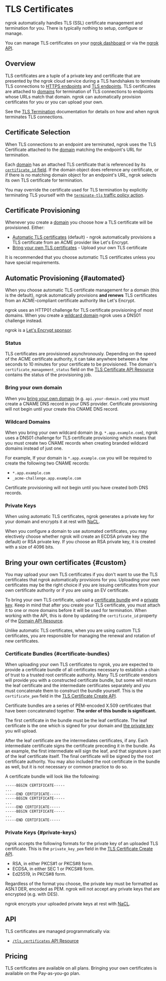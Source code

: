 # TLS Certificates

ngrok automatically handles TLS (SSL) certificate management and termination
for you. There is typically nothing to setup, configure or manage.

You can manage TLS certificates on your [ngrok
dashboard](https://dashboard.ngrok.com/tls-certs) or via the [ngrok API](#api).

## Overview

TLS certificates are a tuple of a private key and certificate that are
presented by the ngrok cloud service during a TLS handshakes to terminate TLS
connections to [HTTPS endpoints](/universal-gateway/http) and [TLS
endpoints](/universal-gateway/tls). TLS certificates are attached to
[domains](/universal-gateway/domains/) for termination of TLS connections to
endpoints whose URLs match that domain. ngrok can automatically provision
certificates for you or you can upload your own.

See the [TLS Termination](/universal-gateway/tls-termination/)
documentation for details on how and when ngrok terminates TLS connections.

## Certificate Selection

When TLS connections to an endpoint are terminated, ngrok uses the TLS
Certificate attached to the [domain](/universal-gateway/domains) matching the
endpoint's URL for termination.

Each [domain](/universal-gateway/domains/) has an attached TLS certificate that
is referenced by its [`certificate_id` field](/api/resources/reserved-domains).
If the domain object does reference any certificate, or if there is no matching
domain object for an endpoint's URL, ngrok selects its own TLS certificate for
termination.

You may override the certificate used for TLS termination by explicitly
terminating TLS yourself with the [`terminate-tls` traffic policy
action](/traffic-policy/actions/terminate-tls/).

## Certificate Provisioning

Whenever you create a [domain](/universal-gateway/domains/) you choose how
a TLS certificate will be provisioned. Either:

- [Automatic TLS certificates](#automated) (default) - ngrok automatically
  provisions a TLS certificate from an ACME provider like Let's Encrypt.
- [Bring your own TLS certificates](#custom) - Upload your own TLS certificate

It is recommended that you choose automatic TLS certificates unless you have
special requirements.

## Automatic Provisioning {#automated}

When you choose automatic TLS certificate management for a domain (this is the
default), ngrok automatically provisions **and renews** TLS certificates from
an ACME-compliant certificate authority like Let's Encrypt.

ngrok uses an HTTP01 challenge for TLS certificate provisioning of most
domains. When you create a [wildcard domain](#wildcard-domains) ngrok uses a
DNS01 challenge instead.

ngrok is a [Let's Encrypt sponsor](https://letsencrypt.org/sponsors/).

### Status

TLS certificates are provisioned asynchronously. Depending on the speed of the
ACME certificate authority, it can take anywhere between a few seconds to 10
minutes for your certificate to be provisioned. The domain's
`certificate_management_status` field on the [TLS Certificate API
Resource](/api/resources/tls-certificates/) contains the status of the
provisioning job.

### Bring your own domain

When you [bring your own domain](/universal-gateway/domains/#branded-domains)
(e.g. `api.your-domain.com`) you must create a CNAME DNS record in your DNS
provider. Certificate provisioning will not begin until your create this CNAME
DNS record.

### Wildcard Domains

When you bring your own wildcard domain (e.g. `*.app.example.com`), ngrok uses
a DNS01 challenge for TLS certificate provisioning which means that you must
create two CNAME records when creating branded wildcard domains instead of just
one.

For example, If your domain is `*.app.example.com` you will be required to create the
following two CNAME records:

- `*.app.example.com`
- `_acme-challenge.app.example.com`

Certificate provisioning will not begin until you have created both DNS
records.

### Private Keys

When using automatic TLS certificates, ngrok generates a private key for your
domain and encrypts it at rest with [NaCL](https://nacl.cr.yp.to/).

When you configure a domain to use automated certificates, you may electively
choose whether ngrok will create an ECDSA private key (the default) or RSA
private key. If you choose an RSA private key, it is created with a size of
4096 bits.

## Bring your own certificates {#custom}

You may upload your own TLS certificates if you don't want to use the TLS
certificates that ngrok automatically provisions for you. Uploading your own
certificates may be the right choice if you are issuing certificates from your
own certificate authority or if you are using an EV certificate.

To bring your own TLS certificate, upload a [certificate
bundle](#certificate-bundles) and a [private key](#private-keys). Keep in mind
that after you create your TLS certificate, you must attach it to one or more
domains before it will be used for termination. When working with the API, this
is done by updating the `certificate_id` property of the [Domain API
Resource](/api/resources/reserved-domains).

Unlike automatic TLS certificates, when you are using custom TLS certificates,
you are responsible for managing the renewal and rotation of new certificates.

### Certificate Bundles {#certificate-bundles}

When uploading your own TLS certificates to ngrok, you are expected to provide
a certificate bundle of all certificates necessary to establish a chain of
trust to a trusted root certificate authority. Many TLS certificate vendors
will provide you with a constructed certificate bundle, but some will return
the leaf certificate and the intermediate certificates separately and you must
concatenate them to construct the bundle yourself. This is the
`certificate_pem` field in the [TLS Certificate Create
API](/api/resources/tls-certificates/).

Certificate bundles are a series of PEM-encoded X.509 certificates that have
been concatenated together. **The order of this bundle is significant.**

The first certificate in the bundle must be the leaf certificate. The leaf
certificate is the one which is signed for your domain and [the private
key](#private-keys) you will upload.

After the leaf certificate are the intermediates certificates, if any. Each
intermediate certificate signs the certificate preceding it in the bundle. As
an example, the first intermediate will sign the leaf, and that signature is
part of the leaf certificate itself. The final certificate will be signed by
the root certificate authority. You may also included the root certificate in
the bundle as well, but it is not necessary or common practice to do so.

A certificate bundle will look like the following:

```pem
-----BEGIN CERTIFICATE-----
...
-----END CERTIFICATE-----
-----BEGIN CERTIFICATE-----
...
-----END CERTIFICATE-----
-----BEGIN CERTIFICATE-----
...
-----END CERTIFICATE-----
```

### Private Keys {#private-keys}

ngrok accepts the following formats for the private key of an uploaded TLS
certificate. This is the `private_key_pem` field in the [TLS Certificate Create
API](/api/resources/tls-certificates/).

- RSA, in either PKCS#1 or PKCS#8 form.
- ECDSA, in either SEC 1 or PKCS#8 form.
- Ed25519, in PKCS#8 form.

Regardless of the format you choose, the private key must be formatted as ASN.1
DER, encoded as PEM. ngrok will not accept any private keys that are encrypted
(e.g. with DES).

ngrok encrypts your uploaded private keys at rest with
[NaCL](https://nacl.cr.yp.to/).

## API

TLS certificates are managed programmatically via:

- [`/tls_certificates` API Resource](/api/resources/tls-certificates/)

## Pricing

TLS certificates are available on all plans. Bringing your own certificates is
available on the Pay-as-you-go plan.

